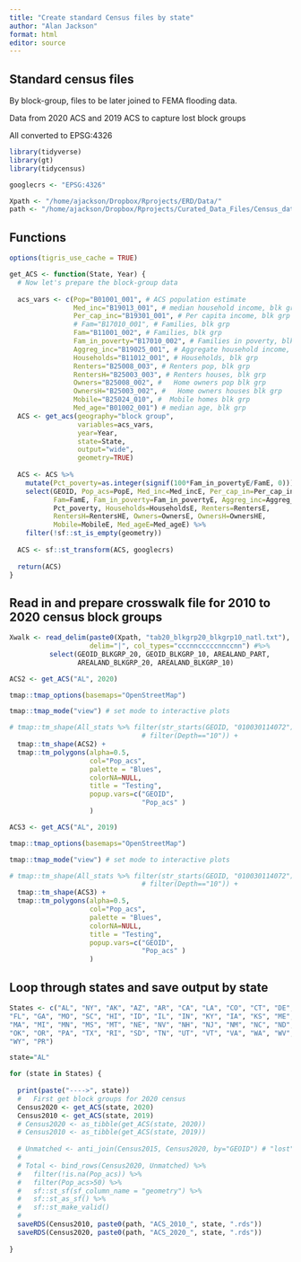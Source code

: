 ```yaml
---
title: "Create standard Census files by state"
author: "Alan Jackson"
format: html
editor: source
---
```


##    Standard census files

By block-group, files to be later joined to FEMA flooding data.

Data from 2020 ACS and 2019 ACS to capture lost block groups

All converted to EPSG:4326



```r

library(tidyverse)
library(gt)
library(tidycensus)

googlecrs <- "EPSG:4326"

Xpath <- "/home/ajackson/Dropbox/Rprojects/ERD/Data/"
path <- "/home/ajackson/Dropbox/Rprojects/Curated_Data_Files/Census_data/Flood/"

```

##    Functions

```r

options(tigris_use_cache = TRUE)

get_ACS <- function(State, Year) {
  # Now let's prepare the block-group data
  
  acs_vars <- c(Pop="B01001_001", # ACS population estimate
                Med_inc="B19013_001", # median household income, blk grp
                Per_cap_inc="B19301_001", # Per capita income, blk grp
                # Fam="B17010_001", # Families, blk grp
                Fam="B11001_002", # Families, blk grp
                Fam_in_poverty="B17010_002", # Families in poverty, blk grp
                Aggreg_inc="B19025_001", # Aggregate household income, blk grp
                Households="B11012_001", # Households, blk grp
                Renters="B25008_003", # Renters pop, blk grp
                RentersH="B25003_003", # Renters houses, blk grp
                Owners="B25008_002", #   Home owners pop blk grp
                OwnersH="B25003_002", #   Home owners houses blk grp
                Mobile="B25024_010", #  Mobile homes blk grp
                Med_age="B01002_001") # median age, blk grp
  ACS <- get_acs(geography="block group",
                 variables=acs_vars,
                 year=Year,
                 state=State,
                 output="wide",
                 geometry=TRUE)
  
  ACS <- ACS %>% 
    mutate(Pct_poverty=as.integer(signif(100*Fam_in_povertyE/FamE, 0))) %>% 
    select(GEOID, Pop_acs=PopE, Med_inc=Med_incE, Per_cap_in=Per_cap_incE,
           Fam=FamE, Fam_in_poverty=Fam_in_povertyE, Aggreg_inc=Aggreg_incE,
           Pct_poverty, Households=HouseholdsE, Renters=RentersE, 
           RentersH=RentersHE, Owners=OwnersE, OwnersH=OwnersHE, 
           Mobile=MobileE, Med_ageE=Med_ageE) %>% 
    filter(!sf::st_is_empty(geometry)) 
  
  ACS <- sf::st_transform(ACS, googlecrs)  
  
  return(ACS)
}

```

##    Read in and prepare crosswalk file for 2010 to 2020 census block groups

```r

Xwalk <- read_delim(paste0(Xpath, "tab20_blkgrp20_blkgrp10_natl.txt"),
                    delim="|", col_types="cccnncccccnnccnn") #%>% 
          select(GEOID_BLKGRP_20, GEOID_BLKGRP_10, AREALAND_PART,
                 AREALAND_BLKGRP_20, AREALAND_BLKGRP_10)

```


```r

ACS2 <- get_ACS("AL", 2020)

tmap::tmap_options(basemaps="OpenStreetMap")

tmap::tmap_mode("view") # set mode to interactive plots

# tmap::tm_shape(All_stats %>% filter(str_starts(GEOID, "010030114072")) %>% 
                                 # filter(Depth=="10")) + 
  tmap::tm_shape(ACS2) +
  tmap::tm_polygons(alpha=0.5,
                    col="Pop_acs",
                    palette = "Blues",
                    colorNA=NULL,
                    title = "Testing",
                    popup.vars=c("GEOID",
                                 "Pop_acs" )
                    ) 

ACS3 <- get_ACS("AL", 2019)

tmap::tmap_options(basemaps="OpenStreetMap")

tmap::tmap_mode("view") # set mode to interactive plots

# tmap::tm_shape(All_stats %>% filter(str_starts(GEOID, "010030114072")) %>% 
                                 # filter(Depth=="10")) + 
  tmap::tm_shape(ACS3) +
  tmap::tm_polygons(alpha=0.5,
                    col="Pop_acs",
                    palette = "Blues",
                    colorNA=NULL,
                    title = "Testing",
                    popup.vars=c("GEOID",
                                 "Pop_acs" )
                    ) 
```


##    Loop through states and save output by state

```r

States <- c("AL", "NY", "AK", "AZ", "AR", "CA", "LA", "CO", "CT", "DE", "DC",
"FL", "GA", "MO", "SC", "HI", "ID", "IL", "IN", "KY", "IA", "KS", "ME", "MD",
"MA", "MI", "MN", "MS", "MT", "NE", "NV", "NH", "NJ", "NM", "NC", "ND", "OH",
"OK", "OR", "PA", "TX", "RI", "SD", "TN", "UT", "VT", "VA", "WA", "WV", "WI",
"WY", "PR")

state="AL"

for (state in States) {
  
  print(paste("---->", state))
  #   First get block groups for 2020 census  
  Census2020 <- get_ACS(state, 2020) 
  Census2010 <- get_ACS(state, 2019)
  # Census2020 <- as_tibble(get_ACS(state, 2020)) 
  # Census2010 <- as_tibble(get_ACS(state, 2019))
  
  # Unmatched <- anti_join(Census2015, Census2020, by="GEOID") # "lost" blk grps
  # 
  # Total <- bind_rows(Census2020, Unmatched) %>% 
  #   filter(!is.na(Pop_acs)) %>% 
  #   filter(Pop_acs>50) %>% 
  #   sf::st_sf(sf_column_name = "geometry") %>% 
  #   sf::st_as_sf() %>% 
  #   sf::st_make_valid()
  # 
  saveRDS(Census2010, paste0(path, "ACS_2010_", state, ".rds"))
  saveRDS(Census2020, paste0(path, "ACS_2020_", state, ".rds"))
  
}


  
```
